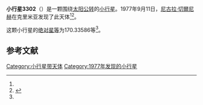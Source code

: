 {{Infobox planet
| bgcolour = #FFFFC0
| name = 3302 Schliemann
| symbol = 
| image = 
| caption = 
| discovery = yes
| discovery_ref = 
| discoverer = [[尼古拉·切爾尼赫|尼古拉·切爾尼赫]]
| discovery_site = [[克里米亚|克里米亚]] 
| discovered = 1977年9月11日
| designations = yes
| mp_name = 
| named_after = 
| alt_names = 1977 RS6/ 1954 UK / 1962 WD1 / 1965 OC / 1981 UP10 / 1987 DE1
| mp_category = [[主带小行星|主带小行星]]
| orbit_ref = <ref name="a">[http://ssd.jpl.nasa.gov/sbdb.cgi?sstr=3302 3302 Schliemann] {{Wayback|url=http://ssd.jpl.nasa.gov/sbdb.cgi?sstr=3302 |date=20210718163832 }}，小行星數據庫瀏覽器（JPL Small-Body Database Browser）－[[美国国家航空航天局|美国国家航空航天局]]喷气推进实验室</ref>
| epoch = 2456400.5 (2013年4月18日更新)
| aphelion = {{convert|2.6925114|AU|km|3|abbr=on|lk=out}}
| perihelion = {{convert|2.2163664|AU|km|3|abbr=on}}
| semimajor = {{convert|2.4544389|AU|km|3|abbr=on}}
| eccentricity = 0.0969967
| period = 1404.516245 [[日|日]]<br />3.85[[儒略年|儒略年]]
| avg_speed = 
| inclination = 3.38777
| asc_node = 154.42025
| mean_anomaly = 
| arg_peri = 170.33586
| satellites = 
| physical_characteristics = yes
| dimensions = 
| mass = 
| density = 
| surface_grav = 
| escape_velocity = 
| sidereal_day = 
| axial_tilt = 
| pole_ecliptic_lat = 
| pole_ecliptic_lon = 
| albedo = 
| temperatures= 
| temp_name1 = 
| mean_temp_1 = 
| max_temp_1 = 
| temp_name2 = 
| max_temp_2 = 
| spectral_type = 
| abs_magnitude = 170.33586
}}

'''小行星3302'''（{{lang-en|3302 Schliemann}}）是一颗围绕[[太阳|太阳]][[公转|公转]]的[[小行星|小行星]]。1977年9月11日，[[尼古拉·切爾尼赫|尼古拉·切爾尼赫]]在克里米亚发现了此天体<ref name="a" /><ref>{{cite news|title=小行星列表|url=http://cfa-www.harvard.edu/iau/lists/NumberedMPs.txt|accessdate=2013-07-08|newspaper=哈佛大学|archive-date=2008-05-17|archive-url=https://web.archive.org/web/20080517010638/http://cfa-www.harvard.edu/iau/lists/NumberedMPs.txt|dead-url=no}}</ref>。

这颗小行星的[[绝对星等|绝对星等]]为170.33586等<ref name="a" />。

==参考文献==
{{reflist}}
{{Minor Planet Number|[[小行星3301|小行星3301]]|[[小行星3303|小行星3303]]}}

{{小天体}}

[[Category:小行星带天体|Category:小行星带天体]]
[[Category:1977年发现的小行星|Category:1977年发现的小行星]]

{{asteroid-stub}}